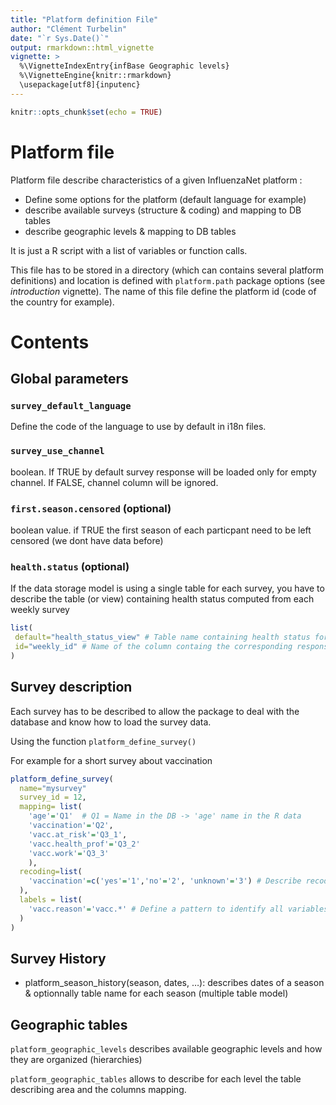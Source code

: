 ```yaml
---
title: "Platform definition File"
author: "Clément Turbelin"
date: "`r Sys.Date()`"
output: rmarkdown::html_vignette
vignette: >
  %\VignetteIndexEntry{infBase Geographic levels}
  %\VignetteEngine{knitr::rmarkdown}
  \usepackage[utf8]{inputenc}
---
```


```r
knitr::opts_chunk$set(echo = TRUE)
```

# Platform file

Platform file describe characteristics of a given InfluenzaNet platform :

- Define some options for the platform (default language for example)
- describe available surveys (structure & coding) and mapping to DB tables
- describe geographic levels & mapping to DB tables 

It is just a R script with a list of variables or function calls.

This file has to be stored in a directory (which can contains several platform definitions) and location is defined with `platform.path` package options (see *introduction* vignette).
The name of this file define the platform id (code of the country for example).

# Contents

## Global parameters

### `survey_default_language`
Define the code of the language to use by default in i18n files.

### `survey_use_channel` 
boolean. If TRUE by default survey response will be loaded only for empty channel. If FALSE, channel column will be ignored.

### `first.season.censored` (optional)
boolean value. if TRUE the first season of each particpant need to be left censored (we dont have data before)

### `health.status` (optional)
If the data storage model is using a single table for each survey, you have to describe the table (or view) containing
health status computed from each weekly survey 

```r
list(
 default="health_status_view" # Table name containing health status for each survey
 id="weekly_id" # Name of the column containg the corresponding response id in the weekly's data response table. 
)
```

## Survey description

Each survey has to be described to allow the package to deal with the database and know how to load the survey data.

Using the function `platform_define_survey()`

For example for a short survey about vaccination

```r

platform_define_survey(
  name="mysurvey"
  survey_id = 12,
  mapping= list(
    'age'='Q1'  # Q1 = Name in the DB -> 'age' name in the R data
    'vaccination'='Q2',
    'vacc.at_risk'='Q3_1',
    'vacc.health_prof'='Q3_2'
    'vacc.work'='Q3_3'
    ),
  recoding=list(
    'vaccination'=c('yes'='1','no'='2', 'unknown'='3') # Describe recoding to meaningfull levels
  ),
  labels = list(
    'vacc.reason'='vacc.*' # Define a pattern to identify all variables about vaccination reason
  )
)

```

## Survey History

- platform_season_history(season, dates, ...): describes dates of a season & optionnally table name for each season (multiple table model)

## Geographic tables

`platform_geographic_levels` describes available geographic levels and how they are organized (hierarchies)

`platform_geographic_tables` allows to describe for each level the table describing area and the columns mapping.
